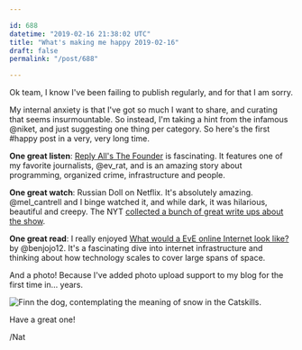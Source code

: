 ```yaml
---

id: 688
datetime: "2019-02-16 21:38:02 UTC"
title: "What's making me happy 2019-02-16"
draft: false
permalink: "/post/688"

---
```


Ok team, I know I've been failing to publish regularly, and for that I am sorry.

My internal anxiety is that I've got so much I want to share, and curating that seems insurmountable. So instead, I'm taking a hint from the infamous @niket, and just suggesting one thing per category. So here's the first #happy post in a very, very long time.

**One great listen**: [Reply All's The Founder](https://www.gimletmedia.com/reply-all/the-founder) is fascinating. It features one of my favorite journalists, @ev\_rat, and is an amazing story about programming, organized crime, infrastructure and people.

**One great watch**: Russian Doll on Netflix. It's absolutely amazing. @mel\_cantrell and I binge watched it, and while dark, it was hilarious, beautiful and creepy. The NYT [collected a bunch of great write ups about the show](https://www.nytimes.com/2019/02/15/arts/russian-doll-what-to-read-about-the-hit-netflix-series.html).

**One great read**: I really enjoyed [What would a EvE online Internet look like?](https://blog.benjojo.co.uk/post/eve-online-bgp-internet) by @benjojo12. It's a fascinating dive into internet infrastructure and thinking about how technology scales to cover large spans of space.

And a photo\! Because I've added photo upload support to my blog for the first time in… years.

![Finn the dog, contemplating the meaning of snow in the Catskills.](https://storage.googleapis.com/icco-cloud/photos/2019/a0aca1de-7580-4ea0-aa8a-b62b6ff14a95.jpg)

Have a great one\!

/Nat

